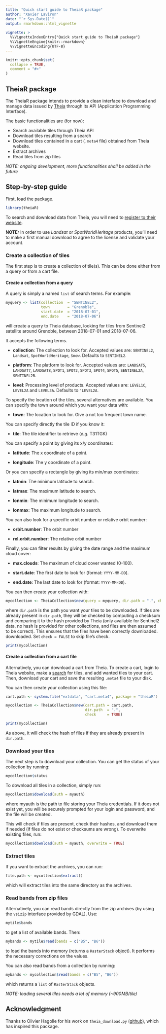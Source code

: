 ```yaml
---
title: "Quick start guide to TheiaR package"
author: "Xavier Laviron"
date: "`r Sys.Date()`"
output: rmarkdown::html_vignette
  
vignette: >
  %\VignetteIndexEntry{"Quick start guide to TheiaR package"}
  %\VignetteEngine{knitr::rmarkdown}
  %\VignetteEncoding{UTF-8}
---
```


```r
knitr::opts_chunk$set(
  collapse = TRUE,
  comment = "#>"
)
```


## TheiaR package

The TheiaR package intends to provide a clean interface to download and manage
data issued by [Theia](https://theia.cnes.fr/atdistrib/rocket/#/home) through
its API (Application Programming Interface).

The basic functionalities are (for now):

- Search available tiles through Theia API
- Download tiles resulting from a search
- Download tiles contained in a cart (`.meta4` file) obtained from Theia
  website.
- Extract archives
- Read tiles from zip files


_NOTE: ongoing development, more functionalities shall be added in the future_


## Step-by-step guide

First, load the package.

```r
library(theiaR)
```

To search and download data from Theia, you will need to [register to their
website](https://sso.theia-land.fr/theia/register/register.xhtml).

__NOTE:__ In order to use _Landsat_ or _SpotWorldHeritage_ products, you'll need
to make a first manual download to agree to the license and validate your
account.


### Create a collection of tiles

The first step is to create a collection of tile(s). This can be done either
from a query or from a cart file.


#### Create a collection from a query

A query is simply a named `list` of search terms. For example:

```r
myquery <- list(collection  = "SENTINEL2",
                town        = "Grenoble",
                start.date  = "2018-07-01",
                end.date    = "2018-07-06")
```

will create a query to Theia database, looking for tiles from Sentinel2
satellite around Grenoble, between 2018-07-01 and 2018-07-06.

It accepts the following terms.

* __collection__: The collection to look for. Accepted values are: `SENTINEL2`,
  `Landsat`, `SpotWorldHeritage`, `Snow`. Defaults to `SENTINEL2`.

* __platform__: The platform to look for. Accepted values are: `LANDSAT5`,
  `LANDSAT7`, `LANDSAT8`, `SPOT1`, `SPOT2`, `SPOT3`, `SPOT4`, `SPOT5`,
  `SENTINEL2A`, `SENTINEL2B`.

* __level__: Processing level of products. Accepted values are: `LEVEL1C`,
  `LEVEL2A` and `LEVEL3A`. Defaults to `'LEVEL2A`.


To specify the location of the tiles, several alternatives are available.
You can specify the town around which you want your data with:

* __town__: The location to look for. Give a not too frequent town name.


You can specify directly the tile ID if you know it:

* __tile__: The tile identifier to retrieve (_e.g._ T31TGK)

You can specify a point by giving its x/y coordinates:

* __latitude__: The x coordinate of a point.

* __longitude__: The y coordinate of a point.


Or you can specify a rectangle by giving its min/max coordinates:

* __latmin__: The minimum latitude to search.

* __latmax__: The maximum latitude to search.

* __lonmin__: The minimum longitude to search.

* __lonmax__: The maximum longitude to search.


You can also look for a specific orbit number or relative orbit number:

* __orbit.number__: The orbit number

* __rel.orbit.number__: The relative orbit number


Finally, you can filter results by giving the date range and the maximum cloud
cover:

* __max.clouds__: The maximum of cloud cover wanted (0-100).

* __start.date__: The first date to look for (format: `YYYY-MM-DD`).

* __end.date__: The last date to look for (format: `YYYY-MM-DD`).


You can then create your collection with:

```r
mycollection <- TheiaCollection$new(query = myquery, dir.path = ".", check = TRUE)
```

where `dir.path` is the path you want your tiles to be downloaded. If tiles are
already present in `dir.path`, they will be checked by computing a checksum and
comparing it to the hash provided by Theia (only available for Sentinel2 data,
no hash is provided for other collections, and files are then assumed to be
correct). This ensures that the files have been correctly downloaded.
downloaded. Set `check = FALSE` to skip file's check.

```r
print(mycollection)
```


#### Create a collection from a cart file

Alternatively, you can download a cart from Theia. To create a cart, login to
Theia website, make a [search](https://theia.cnes.fr/atdistrib/rocket/#/home)
for tiles, and add wanted tiles to your cart. Then, download your cart and save
the resulting `.meta4` file to your disk.

You can then create your collection using this file:

```r
cart.path <- system.file("extdata", "cart.meta4", package = "theiaR")

mycollection <- TheiaCollection$new(cart.path = cart.path,
                                    dir.path  = ".",
                                    check     = TRUE)

print(mycollection)
```

As above, it will check the hash of files if they are already present in
`dir.path`.


### Download your tiles

The next step is to download your collection. You can get the status of your
collection by running:

```r
mycollection$status
```

To download all tiles in a collection, simply run:

```r
mycollection$download(auth = myauth)
```

where myauth is the path to file storing your Theia credentials. If it does not
exist yet, you will be securely prompted for your login and password, and the
file will be created.

This will check if files are present, check their hashes, and download them if
needed (if files do not exist or checksums are wrong). To overwrite existing
files, run:

```r
mycollection$download(auth = myauth, overwrite = TRUE)
```


### Extract tiles

If you want to extract the archives, you can run:

```r
file.path <- mycollection$extract()
```

which will extract tiles into the same directory as the archives.


### Read bands from zip files

Alternatively, you can read bands directly from the zip archives (by using the
`vsizip` interface provided by GDAL). Use:

```r
mytile$bands
```

to get a list of available bands. Then:

```r
mybands <- mytile$read(bands = c("B5", "B6"))
```

to load the bands into memory (returns a `RasterStack` object). It performs the
necessary corrections on the values.

You can also read bands from a collection by running:

```r
mybands <- mycollection$read(bands = c("B5", "B6"))
```

which returns a `list` of `RasterStack` objects.

_NOTE: loading several tiles needs a lot of memory (~900MB/tile)_


## Acknowledgment

Thanks to Olivier Hagolle for his work on `theia_download.py`
([github](https://theia.cnes.fr/atdistrib/rocket/#/home)), which has inspired
this package.
